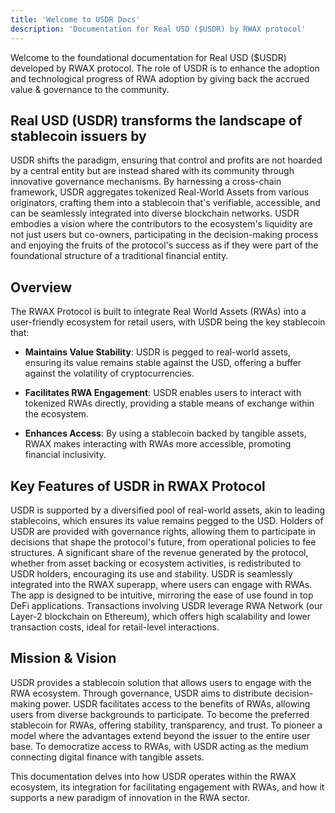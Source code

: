 ```yaml
---
title: 'Welcome to USDR Docs'
description: 'Documentation for Real USD ($USDR) by RWAX protocol'
---
```


Welcome to the foundational documentation for Real USD ($USDR) developed by RWAX protocol. The role of USDR is to enhance the adoption and technological progress of RWA adoption by giving back the accrued value & governance to the community.

## Real USD (USDR) transforms the landscape of stablecoin issuers by

<CardGroup cols={1}>
  <Card title="Fostering a Community-Centric Approach">
    USDR shifts the paradigm, ensuring that control and profits are not hoarded by a central entity but are instead shared with its community through innovative governance mechanisms.
  </Card>
  
  <Card title="Crafting a Seamless RWA Ecosystem">
   By harnessing a cross-chain framework, USDR aggregates tokenized Real-World Assets from various originators, crafting them into a stablecoin that's verifiable, accessible, and can be seamlessly integrated into diverse blockchain networks.
  </Card>
  
  <Card title="Inclusive Ownership Dynamics">
    USDR embodies a vision where the contributors to the ecosystem's liquidity are not just users but co-owners, participating in the decision-making process and enjoying the fruits of the protocol's success as if they were part of the foundational structure of a traditional financial entity.
  </Card>
</CardGroup>


## Overview

<Note>
The RWAX Protocol is built to integrate Real World Assets (RWAs) into a user-friendly ecosystem for retail users, with USDR being the key stablecoin that:
</Note>

- **Maintains Value Stability**: USDR is pegged to real-world assets, ensuring its value remains stable against the USD, offering a buffer against the volatility of cryptocurrencies.

- **Facilitates RWA Engagement**: USDR enables users to interact with tokenized RWAs directly, providing a stable means of exchange within the ecosystem.

- **Enhances Access**: By using a stablecoin backed by tangible assets, RWAX makes interacting with RWAs more accessible, promoting financial inclusivity.


## Key Features of USDR in RWAX Protocol

<CardGroup cols={2}>
  <Card title="Asset-Backed Stability">
    USDR is supported by a diversified pool of real-world assets, akin to leading stablecoins, which ensures its value remains pegged to the USD.
  </Card>
  
  <Card title="Community Governance">
    Holders of USDR are provided with governance rights, allowing them to participate in decisions that shape the protocol's future, from operational policies to fee structures.
  </Card>
  
  <Card title="Revenue Sharing">
    A significant share of the revenue generated by the protocol, whether from asset backing or ecosystem activities, is redistributed to USDR holders, encouraging its use and stability.
  </Card>
  
  <Card title="Superapp Integration">
    USDR is seamlessly integrated into the RWAX superapp, where users can engage with RWAs. The app is designed to be intuitive, mirroring the ease of use found in top DeFi applications.
  </Card>
  
  <Card title="Layer-2 Scalability">
    Transactions involving USDR leverage RWA Network (our Layer-2 blockchain on Ethereum), which offers high scalability and lower transaction costs, ideal for retail-level interactions.
  </Card>
</CardGroup>

## Mission & Vision

<Tabs>
  <Tab title="Mission">
    <CardGroup cols={1}>
      <Card title="Empower User Participation">
        USDR provides a stablecoin solution that allows users to engage with the RWA ecosystem.
      </Card>
      <Card title="Decentralize Financial Control">
        Through governance, USDR aims to distribute decision-making power.
      </Card>
      <Card title="Promote Economic Inclusion">
        USDR facilitates access to the benefits of RWAs, allowing users from diverse backgrounds to participate.
      </Card>
    </CardGroup>
  </Tab>
  <Tab title="Vision">
    <CardGroup cols={1}>
      <Card title="Go-to Stablecoin for RWAs">
        To become the preferred stablecoin for RWAs, offering stability, transparency, and trust.
      </Card>
      <Card title="Pioneer New Model">
        To pioneer a model where the advantages extend beyond the issuer to the entire user base.
      </Card>
      <Card title="Democratize Access">
        To democratize access to RWAs, with USDR acting as the medium connecting digital finance with tangible assets.
      </Card>
    </CardGroup>
  </Tab>
</Tabs> 

This documentation delves into how USDR operates within the RWAX ecosystem, its integration for facilitating engagement with RWAs, and how it supports a new paradigm of innovation in the RWA sector.
